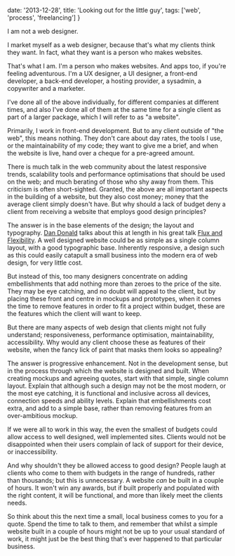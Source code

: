   date: '2013-12-28',
  title: 'Looking out for the little guy',
  tags: ['web', 'process', 'freelancing']
}

I am not a web designer.

I market myself as a web designer, because that's what my clients think they want. In fact, what they want is a person who makes websites.

That's what I am. I'm a person who makes websites. And apps too, if you're feeling adventurous. I'm a UX designer, a UI designer, a front-end developer, a back-end developer, a hosting provider, a sysadmin, a copywriter and a marketer.

I've done all of the above individually, for different companies at different times, and also I've done all of them at the same time for a single client as part of a larger package, which I will refer to as "a website".

Primarily, I work in front-end development. But to any client outside of "the web", this means nothing. They don't care about day rates, the tools I use, or the maintainability of my code; they want to give me a brief, and when the website is live, hand over a cheque for a pre-agreed amount.

There is much talk in the web community about the latest responsive trends, scalability tools and performance optimisations that should be used on the web; and much berating of those who shy away from them. This criticism is often short-sighted. Granted, the above are all important aspects in the building of a website, but they also cost money; money that the average client simply doesn't have. But why should a lack of budget deny a client from receiving a website that employs good design principles?

The answer is in the base elements of the design; the layout and typography. [Dan Donald](//twitter.com/hereinthehive) talks about this at length in his great talk [Flux and Flexibility](https://www.youtube.com/watch?v=zgne_bgSRx8). A well designed website could be as simple as a single column layout, with a good typographic base. Inherently responsive, a design such as this could easily catapult a small business into the modern era of web design, for very little cost.

But instead of this, too many designers concentrate on adding embellishments that add nothing more than zeroes to the price of the site. They may be eye catching, and no doubt will appeal to the client, but by placing these front and centre in mockups and prototypes, when it comes the time to remove features in order to fit a project within budget, these are the features which the client will want to keep.

But there are many aspects of web design that clients might not fully understand; responsiveness, performance optimisation, maintainability, accessibility. Why would any client choose these as features of their website, when the fancy lick of paint that masks them looks so appealing?

The answer is progressive enhancement. Not in the development sense, but in the process through which the website is designed and built. When creating mockups and agreeing quotes, start with that simple, single column layout. Explain that although such a design may not be the most modern, or the most eye catching, it is functional and inclusive across all devices, connection speeds and ability levels. Explain that embellishments cost extra, and add to a simple base, rather than removing features from an over-ambitious mockup.

If we were all to work in this way, the even the smallest of budgets could allow access to well designed, well implemented sites. Clients would not be disappointed when their users complain of lack of support for their device, or inaccessibility.

And why shouldn't they be allowed access to good design? People laugh at clients who come to them with budgets in the range of hundreds, rather than thousands; but this is unnecessary. A website _can_ be built in a couple of hours. It won't win any awards, but if built properly and populated with the right content, it will be functional, and more than likely meet the clients needs.

So think about this the next time a small, local business comes to you for a quote. Spend the time to talk to them, and remember that whilst a simple website built in a couple of hours might not be up to your usual standard of work, it might just be the best thing that's ever happened to that particular business.
